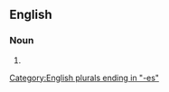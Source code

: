 ==English==

===Noun===
{{head|en|noun plural form}}

# {{plural of|afflux|lang=en}}

[[Category:English plurals ending in "-es"]]